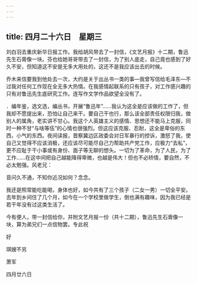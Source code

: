 ```yaml
---
---
---
```

title: 四月二十六日　星期三
---




刘白羽去重庆新华日报工作。我给胡风带去了一封信，《文艺月报》十二期，鲁迅先生石膏像一块。芬也给她哥哥带去了一封信，为了别人底走，自己竟也感到了好久不安，但知道这不安是无多大用处的，这还不是我应该出去的时候。

乔木来信要我到他处去一次，大约是关于出丛书一类的事―我曾写信给毛泽东―不过我对任何工作现在全无多大热情。在我感情起联系的只有孩子，对工作感兴趣的只有对鲁迅先生底研究工作。连写作文学作品欲望全没有了。

．编年鉴，选文选，编丛书，开展“鲁迅年”……我认为这全是应该做的工作了，但我却不愿提出来，恐怕让自己来干。要自己干也行，那么该全部责任权限归我，做别人的属角，老实讲不甘心。我这个人英雄主义的感情、思想还不能马上克服，同时一种不甘“与啥等伍”的心情也很强烈。但这应该克服、忍耐，这全是卑俗的东西，小气的东西。夜间读报，晋察冀边区政委会对日军暴行的控诉，激怒了我，使自己又觉得不应该消极，还应该尽可能尽自己力帮助共产党工作，应极力“去私”，更不应耻于干小事或有身份、面子等无聊的想头。一切为了革命，为了人民，为了工作……在这中间把自己越能降得卑微，也越是伟大！但也不必矫情，要自然，不必太勉强。风老兄：

音问久不通，不知你近况如何？念念。

我还是照常能吃能喝，身体也好，如今共有了三个孩子（二女一男）一切全平安。去年到乡间住了几个月，如今在一个学校里做学生，倒也满有趣味，因为我已经是若干年没有过这类生活了。

今有便人，带一封信给你，并附文艺月报一份（共十二期），鲁迅先生石膏像一块，算为弟兄们一点信物罢。专此祝

好

琪嫂不另

萧军

四月廿六日